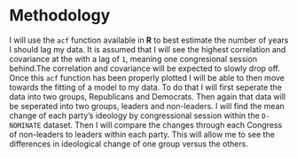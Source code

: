 # Methodology


I will use the `acf` function available in **R** to best estimate the number of years I should lag my data. It is assumed that I will see the highest correlation and covariance at the with a lag of `1`, meaning one congresional session behind.The correlation and covariance will be expected to slowly drop off. Once this `acf` function has been properly plotted I will be able to then move towards the fitting of a model to my data. To do that I will first seperate the data into two groups, Republicans and Democrats. Then again that data will be seperated into two groups, leaders and non-leaders. I will find the mean change of each party's ideology by congressional session within the `D-NOMINATE` dataset. Then I will compare the changes through each Congress of non-leaders to leaders within each party. This will allow me to see the differences in ideological change of one group versus the others.


